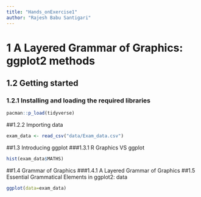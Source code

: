 ```yaml
---
title: "Hands_onExercise1"
author: "Rajesh Babu Santigari"
---
```


# 1  A Layered Grammar of Graphics: ggplot2 methods
## 1.2 Getting started
### 1.2.1 Installing and loading the required libraries
```r
pacman::p_load(tidyverse)
```
##1.2.2 Importing data
```r
exam_data <- read_csv("data/Exam_data.csv")
```
##1.3 Introducing ggplot
###1.3.1 R Graphics VS ggplot
```R
hist(exam_data$MATHS)
```
##1.4 Grammar of Graphics
###1.4.1 A Layered Grammar of Graphics
##1.5 Essential Grammatical Elements in ggplot2: data
```r
ggplot(data=exam_data)
```